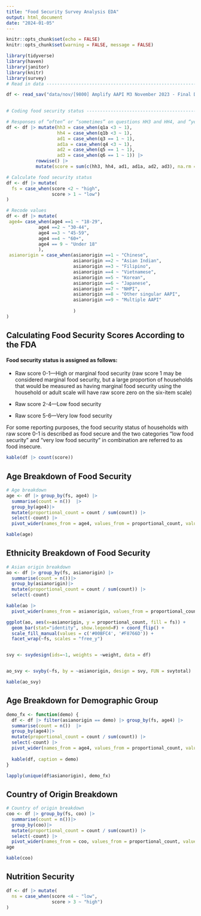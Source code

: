 ```yaml
---
title: "Food Security Survey Analysis EDA"
output: html_document
date: "2024-01-05"
---
```


```r
knitr::opts_chunk$set(echo = FALSE)
knitr::opts_chunk$set(warning = FALSE, message = FALSE) 

library(tidyverse)
library(haven)
library(janitor)
library(knitr)
library(survey)
# Read in data -------------------------------------------------------------------

df <- read_sav("data/nov/[9800] Amplify AAPI M3 November 2023 - Final Data - 20240109.sav") |> clean_names()

 
# Coding food security status ----------------------------------------------------

# Responses of “often” or “sometimes” on questions HH3 and HH4, and “yes” on AD1, AD2, and AD3 are coded as affirmative (yes). Responses of “almost every month” and “some months but not every month” on AD1a are coded as affirmative (yes). The sum of affirmative responses to the six questions in the module is the household’s raw score on the scale.
df <- df |> mutate(hh3 = case_when(q1a <3 ~ 1),
                   hh4 = case_when(q1b <3 ~ 1),
                   ad1 = case_when(q3 == 1 ~ 1),
                   ad1a = case_when(q4 <3 ~ 1),
                   ad2 = case_when(q5 == 1 ~ 1),
                   ad3 = case_when(q6 == 1 ~ 1)) |>
           rowwise() |>
           mutate(score = sum(c(hh3, hh4, ad1, ad1a, ad2, ad3), na.rm = T))

# Calculate food security status
df <- df |> mutate(
  fs = case_when(score <2 ~ "high",
                 score > 1 ~ "low")
)

# Recode values
df <- df |> mutate(
 age4= case_when(age4 ==1 ~ "18-29",
            age4 ==2 ~ "30-44",
            age4 ==3 ~ "45-59",
            age4 ==4 ~ "60+",
            age4 == 9 ~ "Under 18"
            ),
 asianorigin = case_when(asianorigin ==1 ~ "Chinese",
                         asianorigin ==2 ~ "Asian Indian",
                         asianorigin ==3 ~ "Filipino",
                         asianorigin ==4 ~ "Vietnamese",
                         asianorigin ==5 ~ "Korean",
                         asianorigin ==6 ~ "Japanese",
                         asianorigin ==7 ~ "NHPI",
                         asianorigin ==8 ~ "Other singular AAPI",
                         asianorigin ==9 ~ "Multiple AAPI"
                         
                         )
)


```


## Calculating Food Security Scores According to the FDA

#### Food security status is assigned as follows:

- Raw score 0-1—High or marginal food security (raw score 1 may be considered marginal food security, but a large proportion of households that would be measured as having marginal food security using the household or adult scale will have raw score zero on the six-item scale)

- Raw score 2-4—Low food security

- Raw score 5-6—Very low food security

For some reporting purposes, the food security status of households with raw score 0-1 is described as food secure and the two categories “low food security” and “very low food security” in combination are referred to as food insecure.

```r
kable(df |> count(score))
```

## Age Breakdown of Food Security 

```r
# Age breakdown
age <- df |> group_by(fs, age4) |> 
  summarise(count = n())  |>
  group_by(age4)|>
  mutate(proportional_count = count / sum(count)) |>
  select(-count) |>
  pivot_wider(names_from = age4, values_from = proportional_count, values_fill = 0)

kable(age)

```

## Ethnicity Breakdown of Food Security

``` r
# Asian origin breakdown
ao <- df |> group_by(fs, asianorigin) |> 
  summarise(count = n())|> 
  group_by(asianorigin)|>
  mutate(proportional_count = count / sum(count)) |>
  select(-count) 

kable(ao |>
  pivot_wider(names_from = asianorigin, values_from = proportional_count, values_fill = 0))

ggplot(ao, aes(x=asianorigin, y = proportional_count, fill = fs)) + 
  geom_bar(stat="identity", show.legend=F) + coord_flip() + 
  scale_fill_manual(values = c('#00BFC4', '#F8766D')) + 
  facet_wrap(~fs, scales = "free_y")


svy <- svydesign(ids=~1, weights = ~weight, data = df)


ao_svy <- svyby(~fs, by = ~asianorigin, design = svy, FUN = svytotal) |> as_tibble()

kable(ao_svy)

```

## Age Breakdown for Demographic Group

```r
demo_fx <- function(demo) {
  df <- df |> filter(asianorigin == demo) |> group_by(fs, age4) |> 
  summarise(count = n())  |>
  group_by(age4)|>
  mutate(proportional_count = count / sum(count)) |>
  select(-count) |>
  pivot_wider(names_from = age4, values_from = proportional_count, values_fill = 0)
  
  kable(df, caption = demo)
}

lapply(unique(df$asianorigin), demo_fx)

```

## Country of Origin Breakdown
```r
# Country of origin breakdown
coo <- df |> group_by(fs, coo) |> 
  summarise(count = n())|> 
  group_by(coo)|>
  mutate(proportional_count = count / sum(count)) |>
  select(-count) |>
  pivot_wider(names_from = coo, values_from = proportional_count, values_fill = 0)
age 

kable(coo)

```

## Nutrition Security
```r
df <- df |> mutate(
  ns = case_when(score <4 ~ "low",
                 score > 3 ~ "high")
)

```